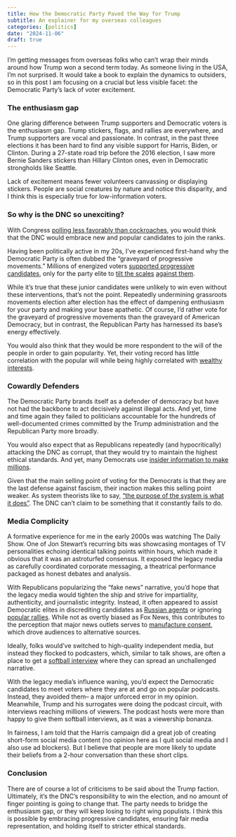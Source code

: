 ```yaml
---
title: How the Democratic Party Paved the Way for Trump
subtitle: An explainer for my overseas colleagues
categories: [politics]
date: "2024-11-06"
draft: true
---
```


I'm getting messages from overseas folks who can't wrap their minds around how Trump won a second term today. As someone living in the USA, I'm not surprised. It would take a book to explain the dynamics to outsiders, so in this post I am focusing on a crucial but less visible facet: the Democratic Party's lack of voter excitement.

### The enthusiasm gap

One glaring difference between Trump supporters and Democratic voters is the enthusiasm gap. Trump stickers, flags, and rallies are everywhere, and Trump supporters are vocal and passionate. In contrast, in the past three elections it has been hard to find any visible support for Harris, Biden, or Clinton. During a 27-state road trip before the 2016 election, I saw more Bernie Sanders stickers than Hillary Clinton ones, even in Democratic strongholds like Seattle.

Lack of excitement means fewer volunteers canvassing or displaying stickers. People are social creatures by nature and notice this disparity, and I think this is especially true for low-information voters.

### So why is the DNC so unexciting?

With Congress [polling less favorably than cockroaches](https://www.cbsnews.com/miami/news/poll-congress-less-popular-than-cockroaches-root-canals-and-nickelback/), you would think that the DNC would embrace new and popular candidates to join the ranks.

Having been politically active in my 20s, I've experienced first-hand why the Democratic Party is often dubbed the "graveyard of progressive movements." Millions of energized voters [supported progressive candidates](https://www.politico.com/news/2020/01/02/bernie-sanders-fundraising-millions-092446), only for the party elite to [tilt the scales](https://www.youtube.com/watch?v=u4IsqmMqCEo) [against them](https://www.realclearpolitics.com/video/2016/05/15/chaos_at_nevada_democratic_convention_dnc_leaders_flee_building_as_sanders_supporters_demand_recount.html).

While it's true that these junior candidates were unlikely to win even without these interventions, that's not the point. Repeatedly undermining grassroots movements election after election has the effect of dampening enthusiasm for your party and making your base apathetic. Of course, I'd rather vote for the graveyard of progressive movements than the graveyard of American Democracy, but in contrast, the Republican Party has harnessed its base's energy effectively.

You would also think that they would be more respondent to the will of the people in order to gain popularity. Yet, their voting record has little correlation with the popular will while being highly correlated with [wealthy interests](https://youtu.be/PJy8vTu66tE?si=QvvF80Lk4-P3wan8&t=514).


### Cowardly Defenders

The Democratic Party brands itself as a defender of democracy but have not had the backbone to act decisively against illegal acts. And yet, time and time again they failed to politicians accountable for the hundreds of well-documented crimes committed by the Trump administration and the Republican Party more broadly.

You would also expect that as Republicans repeatedly (and hypocritically) attacking the DNC as corrupt, that they would try to maintain the highest ethical standards. And yet, many Democrats use [insider information to make millions](https://theintercept.com/2022/09/30/house-stocks-trade-ban-fail/). 

Given that the main selling point of voting for the Democrats is that they are the last defense against fascism, their inaction makes this selling point weaker. As system theorists like to say, ["the purpose of the system is what it does"](https://en.wikipedia.org/wiki/The_purpose_of_a_system_is_what_it_does). The DNC can't claim to be something that it constantly fails to do.

### Media Complicity

A formative experience for me in the early 2000s was watching The Daily Show. One of Jon Stewart's recurring bits was showcasing montages of TV personalities echoing identical talking points within hours, which made it obvious that it was an astroturfed consensus. It exposed the legacy media as carefully coordinated corporate messaging, a theatrical performance packaged as honest debates and analysis.

With Republicans popularizing the "fake news" narrative, you'd hope that the legacy media would tighten the ship and strive for impartiality, authenticity, and journalistic integrity. Instead, it often appeared to assist Democratic elites in discrediting candidates as [Russian agents](https://youtu.be/_El9riy9Zjw?si=e1oQc_IRjafvKoRW&t=2503) or ignoring [popular rallies](https://pressbooks.bccampus.ca/prcasestudies/chapter/case-study-14/). While not as overtly biased as Fox News, this contributes to the perception that major news outlets serves to [manufacture consent](https://en.wikipedia.org/wiki/Manufacturing_Consent), which drove audiences to alternative sources.

Ideally, folks would've switched to high-quality independent media, but instead they flocked to podcasters, which, similar to talk shows, are often a place to get a [softball interview](https://www.youtube.com/watch?v=blqIZGXWUpU) where they can spread an unchallenged narrative.

With the legacy media's influence waning, you'd expect the Democratic candidates to meet voters where they are at and go on popular podcasts. Instead, they avoided them-- a major unforced error in my opinion. Meanwhile, Trump and his surrogates were doing the podcast circuit, with interviews reaching millions of viewers. The podcast hosts were more than happy to give them softball interviews, as it was a viewership bonanza.

In fairness, I am told that the Harris campaign did a great job of creating short-form social media content (no opinion here as I quit social media and I also use ad blockers). But I believe that people are more likely to update their beliefs from a 2-hour conversation than these short clips.

### Conclusion

There are of course a lot of criticisms to be said about the Trump faction. Ultimately, it's the DNC's responsibility to win the election, and no amount of finger pointing is going to change that. The party needs to bridge the enthusiasm gap, or they will keep losing to right wing populists. I think this is possible by embracing progressive candidates, ensuring fair media representation, and holding itself to stricter ethical standards.